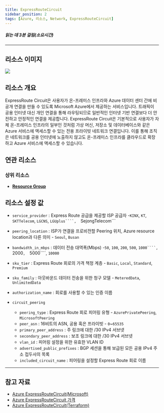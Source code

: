 ```yaml
---
title: ExpressRouteCircuit
sidebar_position: 2
tags: [Azure, 리소스, Network, ExpressRouteCircuit]
---
```





##### 읽는 데 3분 걸림(소요시간)

*****

## 리소스 이미지
<img src={icon} />

## 리소스 개요
ExpressRoute Circuit은 사용자가 온-프레미스 인프라와 Azure 데이터 센터 간에 비공개 연결을 만들 수 있도록 Microsoft Azure에서 제공하는 서비스입니다. 
트래픽이 공용 인터넷 대신 개인 연결을 통해 라우팅되므로 일반적인 인터넷 기반 연결보다 더 안전하고 안정적인 연결을 제공합니다.
ExpressRoute Circuit은 기본적으로 사용자가 자체 온-프레미스 인프라의 일부인 것처럼 가상 머신, 저장소 및 데이터베이스와 같은 Azure 서비스에 액세스할 수 있는 전용 프라이빗 네트워크 연결입니다. 
이를 통해 조직은 네트워크를 공용 인터넷에 노출하지 않고도 온-프레미스 인프라를 클라우드로 확장하고 Azure 서비스에 액세스할 수 있습니다.

## 연관 리소스
### 상위 리소스
- [**Resource Group**](https://docs.cstudio.app/docs/resource/azure/Base/ResourceGroup)



## 리소스 설정 값
- ```service_provider``` : Express Route 공급을 제공할 ISP 공급자 -```KINX```,  ```KT```,  ```SKTTelecom```,  ```LGCNS```,  ```LGUplus````,  ```SejongTelecom```

- ```peering_location``` : ISP가 연결을 프로비전할 Peering 위치, Azure resource location과 다른 의미  - ```Seoul```,  ```Busan```

- ```bandwidth_in_mbps``` : 데이터 전송 대역폭(Mbps) -```50```,  ```100```,  ```200```,  ```500```,  ```1000````,  ```2000```,  ```5000````,  ```10000```

- ```sku_tier``` : Express Route 회로의 가격 책정 계층 - ```Basic```,  ```Local```,  ```Standard```,  ```Premium```

- ```sku_family``` : 아웃바운드 데이터 전송을 위한 청구 모델 - ```MeteredData```,  ```UnlimitedData```

- ```authorization_name``` : 회로를 사용할 수 있는 인증 이름 

- ```circuit_peering``` 
    + ```peering_type``` : Express Route 회로 피어링 유형 - ```AzurePrivatePeering```,  ```MicrosoftPeering```
    + ```peer_asn``` : 16비트의 ASN, 공용 혹은 프라이빗 - ```0```~```65535```
    + ```primary_peer_address``` : 주 링크에 대한 /30 IPv4 서브넷 
    + ```secondary_peer_address``` : 보조 링크에 대한 /30 IPv4 서브넷
    + ```vlan_id``` : 피어링 설정을 위한 유효한 VLAN ID
    + ```advertised_public_prefixes``` : BGP 세션을 통해 보급된 모든 공용 IPv4 주소 접두사의 목록
    + ```included_circuit_name``` : 피어링을 설정할 Express Route 회로 이름





*****
## 참고 자료
- [Azure ExpressRouteCircuit(Microsoft)](https://learn.microsoft.com/ko-kr/azure/expressroute/expressroute-circuit-peerings#circuits)
- [Azure ExpressRouteCircuit 가격](https://azure.microsoft.com/en-us/pricing/details/expressroute/) 
- [Azure ExpressRouteCircuit(Terraform)](https://registry.terraform.io/providers/hashicorp/azurerm/latest/docs/resources/express_route_circuit)

